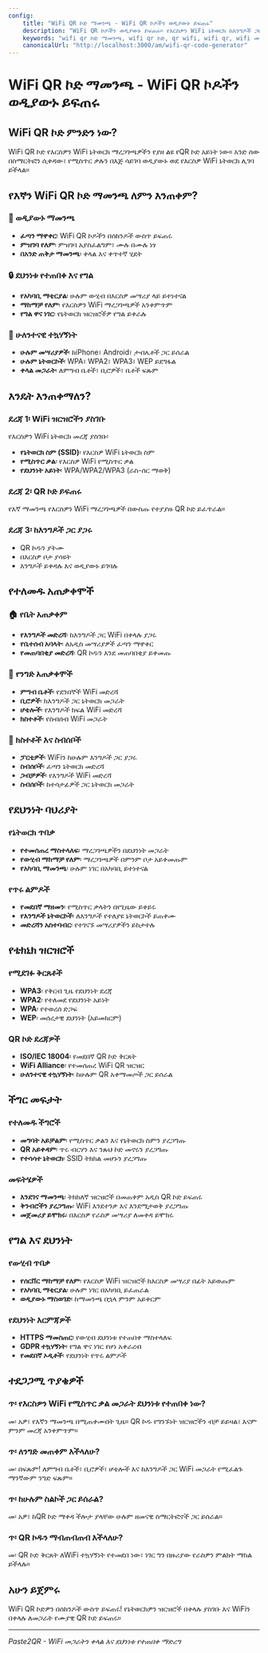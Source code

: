 ```yaml
---
config:
    title: "WiFi QR ኮድ ማመንጫ - WiFi QR ኮዶችን ወዲያውኑ ይፍጠሩ"
    description: "WiFi QR ኮዶችን ወዲያውኑ ይፍጠሩ። የእርስዎን WiFi ኔትወርክ ከእንግዶች ጋር በቀላሉ ያጋሩ። ነፃ፣ ፈጣን እና ደህንነቱ የተጠበቀ WiFi QR ኮድ ማመንጫ።"
    keywords: "wifi qr ኮድ ማመንጫ, wifi qr ኮድ, qr wifi, wifi qr, wifi መጋራት, እንግዶች wifi"
    canonicalUrl: "http://localhost:3000/am/wifi-qr-code-generator"
---
```


# WiFi QR ኮድ ማመንጫ - WiFi QR ኮዶችን ወዲያውኑ ይፍጠሩ

## WiFi QR ኮድ ምንድን ነው?

WiFi QR ኮድ የእርስዎን WiFi ኔትወርክ ማረጋገጫዎችን የያዘ ልዩ የQR ኮድ አይነት ነው። አንድ ሰው በስማርትፎን ሲቀዳው፣ የሚስጥር ቃሉን በእጅ ሳይገባ ወዲያውኑ ወደ የእርስዎ WiFi ኔትወርክ ሊገባ ይችላል።

## የእኛን WiFi QR ኮድ ማመንጫ ለምን እንጠቀም?

### 🚀 ወዲያውኑ ማመንጫ

-   **ፈጣን ማዋቀር**፡ WiFi QR ኮዶችን በሰከንዶች ውስጥ ይፍጠሩ
-   **ምዝገባ የለም**፡ ምዝገባ አያስፈልግም፣ ሙሉ በሙሉ ነፃ
-   **በአንድ ጠቅታ ማመንጫ**፡ ቀላል እና ቀጥተኛ ሂደት

### 🔒 ደህንነቱ የተጠበቀ እና የግል

-   **የአካባቢ ማቴርያል**፡ ሁሉም ውሂብ በእርስዎ መሣሪያ ላይ ይተነተናል
-   **ማከማቻ የለም**፡ የእርስዎን WiFi ማረጋገጫዎች አንቀምጥም
-   **የግል ዋና ነገር**፡ የኔትወርክ ዝርዝሮችዎ የግል ይቀራሉ

### 📱 ሁለንተናዊ ተኳሃኝነት

-   **ሁሉም መሣሪያዎች**፡ ከiPhone፣ Android፣ ታብሌቶች ጋር ይሰራል
-   **ሁሉም ኔትወርኮች**፡ WPA፣ WPA2፣ WPA3፣ WEP ይደግፋል
-   **ቀላል መጋራት**፡ ለምግብ ቤቶች፣ ቢሮዎች፣ ቤቶች ፍጹም

## እንዴት እንጠቀማለን?

### ደረጃ 1፡ WiFi ዝርዝሮችን ያስገቡ

የእርስዎን WiFi ኔትወርክ መረጃ ያስገቡ፡

-   **የኔትወርክ ስም (SSID)**፡ የእርስዎ WiFi ኔትወርክ ስም
-   **የሚስጥር ቃል**፡ የእርስዎ WiFi የሚስጥር ቃል
-   **የደህንነት አይነት**፡ WPA/WPA2/WPA3 (ራስ-ሰር ማወቅ)

### ደረጃ 2፡ QR ኮድ ይፍጠሩ

የእኛ ማመንጫ የእርስዎን WiFi ማረጋገጫዎች በውስጡ የተያያዙ QR ኮድ ይፈጥራል።

### ደረጃ 3፡ ከእንግዶች ጋር ያጋሩ

-   QR ኮዱን ያትሙ
-   በእርስዎ ቦታ ያሳዩት
-   እንግዶች ይቀዳሉ እና ወዲያውኑ ይገባሉ

## የተለመዱ አጠቃቀሞች

### 🏠 የቤት አጠቃቀም

-   **የእንግዶች መድረሻ**፡ ከእንግዶች ጋር WiFi በቀላሉ ያጋሩ
-   **የቤተሰብ አባላት**፡ ለአዲስ መሣሪያዎች ፈጣን ማዋቀር
-   **የመጠባበቂያ መድረሻ**፡ QR ኮዱን እንደ መጠባበቂያ ይቀመጡ

### 🏢 የንግድ አጠቃቀሞች

-   **ምግብ ቤቶች**፡ የደንበኞች WiFi መድረሻ
-   **ቢሮዎች**፡ ከእንግዶች ጋር ኔትወርክ መጋራት
-   **ሆቴሎች**፡ የእንግዶች ክፍል WiFi መድረሻ
-   **ክስተቶች**፡ የስብሰብ WiFi መጋራት

### 🎉 ክስተቶች እና ስብሰቦች

-   **ፓርቲዎች**፡ WiFiን ከሁሉም እንግዶች ጋር ያጋሩ
-   **ስብሰቦች**፡ ፈጣን ኔትወርክ መድረሻ
-   **ጋብቻዎች**፡ የእንግዶች WiFi መድረሻ
-   **ስብሰቦች**፡ ከተሳታፊዎች ጋር ኔትወርክ መጋራት

## የደህንነት ባህሪያት

### የኔትወርክ ጥበቃ

-   **የተመሰጠረ ማስተላለፍ**፡ ማረጋገጫዎችን በደህንነት መጋራት
-   **የውሂብ ማከማቻ የለም**፡ ማረጋገጫዎች በምንም ቦታ አይቀመጡም
-   **የአካባቢ ማመንጫ**፡ ሁሉም ነገር በአካባቢ ይተነተናል

### የጥሩ ልምዶች

-   **የመደበኛ ማዘመን**፡ የሚስጥር ቃላትን በየጊዜው ይቀይሩ
-   **የእንግዶች ኔትወርኮች**፡ ለእንግዶች የተለያዩ ኔትወርኮች ይጠቀሙ
-   **መድረሻን አስተባብር**፡ የተገናኙ መሣሪያዎችን ይከታተሉ

## የቴክኒክ ዝርዝሮች

### የሚደገፉ ቅርጸቶች

-   **WPA3**፡ የቅርብ ጊዜ የደህንነት ደረጃ
-   **WPA2**፡ የተለመደ የደህንነት አይነት
-   **WPA**፡ የተወረሰ ድጋፍ
-   **WEP**፡ መሰረታዊ ደህንነት (አይመከርም)

### QR ኮድ ደረጃዎች

-   **ISO/IEC 18004**፡ የመደበኛ QR ኮድ ቅርጸት
-   **WiFi Alliance**፡ የተመሰጠረ WiFi QR ዝርዝር
-   **ሁለንተናዊ ተኳሃኝነት**፡ ከሁሉም QR አቀማመጦች ጋር ይሰራል

## ችግር መፍታት

### የተለመዱ ችግሮች

-   **መግባት አይቻልም**፡ የሚስጥር ቃልን እና የኔትወርክ ስምን ያረጋግጡ
-   **QR አይቀዳም**፡ ጥሩ ብርሃን እና ንጹህ ኮድ መኖሩን ያረጋግጡ
-   **የተሳሳተ ኔትወርክ**፡ SSID ትክክል መሆኑን ያረጋግጡ

### መፍትሄዎች

-   **እንደገና ማመንጫ**፡ ትክክለኛ ዝርዝሮች በመጠቀም አዲስ QR ኮድ ይፍጠሩ
-   **ቅንብሮችን ያረጋግጡ**፡ WiFi እንደተንቃ እና እንደሚታወቅ ያረጋግጡ
-   **መጀመሪያ ይሞክሩ**፡ በእርስዎ የራስዎ መሣሪያ ለመቀዳ ይሞክሩ

## የግል እና ደህንነት

### የውሂብ ጥበቃ

-   **የሰርቨር ማከማቻ የለም**፡ የእርስዎ WiFi ዝርዝሮች ከእርስዎ መሣሪያ በፊት አይወጡም
-   **የአካባቢ ማቴርያል**፡ ሁሉም ነገር በአካባቢ ይፈጠራል
-   **ወዲያውኑ ማስወገድ**፡ ከማመንጫ በኋላ ምንም አይቀርም

### የደህንነት እርምጃዎች

-   **HTTPS ማመስጠር**፡ የውሂብ ደህንነቱ የተጠበቀ ማስተላለፍ
-   **GDPR ተኳሃኝነት**፡ የግል ዋና ነገር የሆነ አቀራረብ
-   **የመደበኛ ኦዲቶች**፡ የደህንነት የጥሩ ልምዶች

## ተደጋጋሚ ጥያቄዎች

### ጥ፡ የእርስዎን WiFi የሚስጥር ቃል መጋራት ደህንነቱ የተጠበቀ ነው?

መ፡ አዎ፣ የእኛን ማመንጫ በሚጠቀሙበት ጊዜ። QR ኮዱ የግንኙነት ዝርዝሮችን ብቻ ይይዛል፣ እናም ምንም መረጃ አንቀምጥም።

### ጥ፡ ለንግድ መጠቀም እችላለሁ?

መ፡ በፍጹም! ለምግብ ቤቶች፣ ቢሮዎች፣ ሆቴሎች እና ከእንግዶች ጋር WiFi መጋራት የሚፈልጉ ማንኛውም ንግድ ፍጹም።

### ጥ፡ ከሁሉም ስልኮች ጋር ይሰራል?

መ፡ አዎ፣ ከQR ኮድ ማቀዳ ችሎታ ያላቸው ሁሉም ዘመናዊ ስማርትፎኖች ጋር ይሰራል።

### ጥ፡ QR ኮዱን ማብጠብጠብ እችላለሁ?

መ፡ QR ኮድ ቅርጸት ለWiFi ተኳሃኝነት የተመደበ ነው፣ ነገር ግን በዙሪያው የራስዎን ምልክት ማከል ይችላሉ።

## አሁን ይጀምሩ

WiFi QR ኮድዎን በሰከንዶች ውስጥ ይፍጠሩ! የኔትወርክዎን ዝርዝሮች በቀላሉ ያስገቡ እና WiFiን በቀላሉ ለመጋራት የሙያዊ QR ኮድ ይፍጠሩ።

---

_Paste2QR - WiFi መጋራትን ቀላል እና ደህንነቱ የተጠበቀ ማድረግ_
